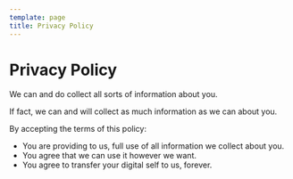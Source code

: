 ```yaml
---
template: page
title: Privacy Policy
---
```


# Privacy Policy

We can and do collect all sorts of information about you.

If fact, we can and will collect as much information as we can about you.

By accepting the terms of this policy:

- You are providing to us, full use of all information we collect about you.
- You agree that we can use it however we want.
- You agree to transfer your digital self to us, forever.
